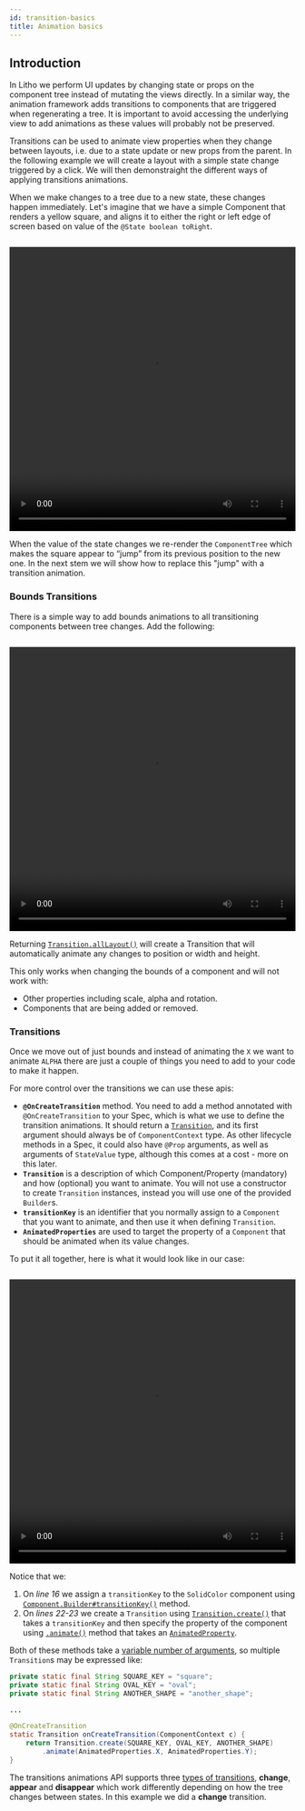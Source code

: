 ```yaml
---
id: transition-basics
title: Animation basics
---
```



## Introduction

In Litho we perform UI updates by changing state or props on the component tree instead of mutating the views directly. In a similar way, the animation framework adds transitions to components that are triggered when regenerating a tree. It is important to avoid accessing the underlying view to add animations as these values will probably not be preserved.

Transitions can be used to animate view properties when they change between layouts, i.e. due to a state update or new props from the parent. In the following example we will create a layout with a simple state change triggered by a click. We will then demonstraight the different ways of applying transitions animations.

When we make changes to a tree due to a new state, these changes happen immediately. Let's imagine that we have a simple Component that renders a yellow square, and aligns it to either the right or left edge of screen based on value of the `@State boolean toRight`.

```java file=../../../sample/src/main/java/com/facebook/samples/litho/animations/docs/SimpleAllLayoutTransitionComponentSpec.java start=start end=no_animation
```

<video loop="true" autoplay="true" class="video" width="100%" height="500px">
  <source type="video/webm" src={useBaseUrl("/videos/transitions/basics1.webm")}></source>
  <p>Your browser does not support the video element.</p>
</video>

When the value of the state changes we re-render the `ComponentTree` which makes the square appear to “jump” from its previous position to the new one. In the next stem we will show how to replace this "jump" with a transition animation.

### Bounds Transitions

There is a simple way to add bounds animations to all transitioning components between tree changes. Add the following:

```java file=../../../sample/src/main/java/com/facebook/samples/litho/animations/docs/SimpleAllLayoutTransitionComponentSpec.java start=no_animation end=end
```

<video loop="true" autoplay="true" class="video" width="100%" height="500px">
  <source type="video/webm" src={useBaseUrl("/videos/transitions/basics2.webm")}></source>
  <p>Your browser does not support the video element.</p>
</video>

Returning [`Transition.allLayout()`](https://staticdocs.thefacebook.com/litho/javadoc/com/facebook/litho/Transition.html#allLayout--) will create a Transition that will automatically animate any changes to position or width and height.

This only works when changing the bounds of a component and will not work with:
* Other properties including scale, alpha and rotation.
* Components that are being added or removed.


### Transitions

Once we move out of just bounds and instead of animating the `X` we want to animate `ALPHA` there are just a couple of things you need to add to your code to make it happen.

For more control over the transitions we can use these apis:
* **`@OnCreateTransition`** method. You need to add a method annotated with `@OnCreateTransition` to your Spec, which is what we use to define the transition animations. It should return a [`Transition`](pathname:///javadoc/com/facebook/litho/Transition.html), and its first argument should always be of `ComponentContext` type. As other lifecycle methods in a Spec, it could also have `@Prop` arguments, as well as arguments of `StateValue` type, although this comes at a cost - more on this later.
* **`Transition`** is a description of which Component/Property (mandatory) and how (optional) you want to animate. You will not use a constructor to create `Transition` instances, instead you will use one of the provided `Builder`s.
* **`transitionKey`** is an identifier that you normally assign to a `Component` that you want to animate, and then use it when defining `Transition`.
* **`AnimatedProperties`** are used to target the property of a `Component` that should be animated when its value changes.

To put it all together, here is what it would look like in our case:

```java file=../../../sample/src/main/java/com/facebook/samples/litho/animations/docs/AlphaTransitionComponentSpec.java start=start end=end
```

<video loop="true" autoplay="true" class="video" width="100%" height="500px">
  <source type="video/webm" src={useBaseUrl("/videos/transitions/basics3.webm")}></source>
  <p>Your browser does not support the video element.</p>
</video>

Notice that we:
1. On *line 16* we assign a `transitionKey` to the `SolidColor` component using [`Component.Builder#transitionKey()`](pathname:///javadoc/com/facebook/litho/Component.Builder.html#transitionKey-java.lang.String-) method.
2. On *lines 22-23* we create a `Transition` using [`Transition.create()`](pathname:///javadoc/com/facebook/litho/Transition.html#create-java.lang.String-) that takes a `transitionKey` and then specify the property of the component using [`.animate()`](pathname:///javadoc/com/facebook/litho/Transition.TransitionUnitsBuilder.html#animate-com.facebook.litho.animation.AnimatedProperty-) method that takes an [`AnimatedProperty`](pathname:///javadoc/com/facebook/litho/animation/AnimatedProperties.html).

Both of these methods take a [variable number of arguments](pathname:///javadoc/com/facebook/litho/Transition.html#create-java.lang.String...-), so multiple `Transition`s may be expressed like:

```java
private static final String SQUARE_KEY = "square";
private static final String OVAL_KEY = "oval";
private static final String ANOTHER_SHAPE = "another_shape";

...

@OnCreateTransition
static Transition onCreateTransition(ComponentContext c) {
    return Transition.create(SQUARE_KEY, OVAL_KEY, ANOTHER_SHAPE)
        .animate(AnimatedProperties.X, AnimatedProperties.Y);
}
```

The transitions animations API supports three [types of transitions](/docs/animations/transition-types), **change**, **appear** and **disappear** which work differently depending on how the tree changes between states. In this example we did a **change** transition.
